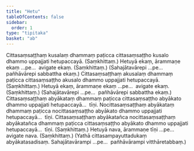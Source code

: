 ```yaml
---
title: "Hetu"
tableOfContents: false
sidebar:
  order: 1
type: "tipitaka"
basket: "ab"
---
```



<DynamicBreadcrumb />

<Division number="37">

<Paragraph number="2087">
Cittasaṃsaṭṭhaṃ kusalaṃ dhammaṃ paṭicca cittasaṃsaṭṭho kusalo dhammo uppajjati hetupaccayā. (Saṃkhittaṃ.)
</Paragraph>

</Division>
<Division number="38">

<Paragraph number="2088">
Hetuyā ekaṃ, ārammaṇe ekaṃ …pe…  avigate ekaṃ. (Saṃkhittaṃ.) (Sahajātavārepi …pe…  pañhāvārepi sabbattha ekaṃ.)
</Paragraph>

</Division>
<Division number="39">

<Paragraph number="2089">
Cittasaṃsaṭṭhaṃ akusalaṃ dhammaṃ paṭicca cittasaṃsaṭṭho akusalo dhammo uppajjati hetupaccayā. (Saṃkhittaṃ.)
</Paragraph>

</Division>
<Division number="40">

<Paragraph number="2090">
Hetuyā ekaṃ, ārammaṇe ekaṃ …pe…  avigate ekaṃ. (Saṃkhittaṃ.) (Sahajātavārepi …pe…  pañhāvārepi sabbattha ekaṃ.)
</Paragraph>

</Division>
<Division number="41">

<Paragraph number="2091">
Cittasaṃsaṭṭhaṃ abyākataṃ dhammaṃ paṭicca cittasaṃsaṭṭho abyākato dhammo uppajjati hetupaccayā…  tīṇi.
</Paragraph>

<Paragraph number="2092">
Nocittasaṃsaṭṭhaṃ abyākataṃ dhammaṃ paṭicca nocittasaṃsaṭṭho abyākato dhammo uppajjati hetupaccayā…  tīṇi.
</Paragraph>

<Paragraph number="2093">
Cittasaṃsaṭṭhaṃ abyākatañca nocittasaṃsaṭṭhaṃ abyākatañca dhammaṃ paṭicca cittasaṃsaṭṭho abyākato dhammo uppajjati hetupaccayā…  tīṇi. (Saṃkhittaṃ.)
</Paragraph>

</Division>
<Division number="42">

<Paragraph number="2094">
Hetuyā nava, ārammaṇe tīṇi …pe…  avigate nava. (Saṃkhittaṃ.)
</Paragraph>

<Paragraph number="2095">
(Yathā cittasampayuttadukaṃ abyākatasadisaṃ. Sahajātavārampi …pe…  pañhāvārampi vitthāretabbaṃ.)
</Paragraph>
</Division>